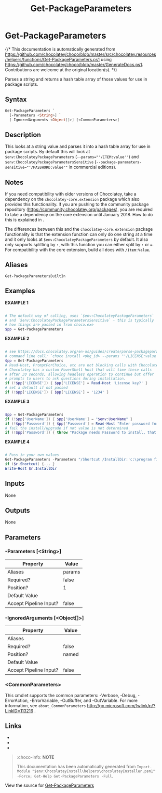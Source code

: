 ﻿---
order: 90
xref: get-packageparameters
title: Get-PackageParameters
description: Information on Get-PackageParameters function
---

# Get-PackageParameters

{/* This documentation is automatically generated from https://github.com/chocolatey/choco/blob/master/src/chocolatey.resources/helpers/functions/Get-PackageParameters.ps1 using https://github.com/chocolatey/choco/blob/master/GenerateDocs.ps1. Contributions are welcome at the original location(s). */}

Parses a string and returns a hash table array of those values for use
in package scripts.

## Syntax

~~~powershell
Get-PackageParameters `
  [-Parameters <String>] `
  [-IgnoredArguments <Object[]>] [<CommonParameters>]
~~~

## Description

This looks at a string value and parses it into a hash table array for
use in package scripts. By default this will look at
`$env:ChocolateyPackageParameters` (`--params="'/ITEM:value'"`) and
`$env:ChocolateyPackageParametersSensitive`
(`--package-parameters-sensitive="'/PASSWORD:value'"` in commercial
editions).

<Xref title="Learn more" value="parse-package-parameters" />

## Notes

If you need compatibility with older versions of Chocolatey,
take a dependency on the `chocolatey-core.extension` package which
also provides this functionality. If you are pushing to the community
package repository (https://community.chocolatey.org/packages), you are required
to take a dependency on the core extension until January 2018. How to
do this is explained in <Xref title="the docs" value="parse-package-parameters" anchor="step-3-use-core-community-extension" />.

The differences between this and the `chocolatey-core.extension` package
functionality is that the extension function can only do one string at a
time and it only looks at `$env:ChocolateyPackageParameters` by default.
It also only supports splitting by `:`, with this function you can
either split by `:` or `=`. For compatibility with the core extension,
build all docs with `/Item:Value`.

## Aliases

`Get-PackageParametersBuiltIn`


## Examples

 **EXAMPLE 1**

~~~powershell

# The default way of calling, uses `$env:ChocolateyPackageParameters`
# and `$env:ChocolateyPackageParametersSensitive` - this is typically
# how things are passed in from choco.exe
$pp = Get-PackageParameters
~~~

**EXAMPLE 2**

~~~powershell

# see https://docs.chocolatey.org/en-us/guides/create/parse-packageparameters-argument
# command line call: `choco install <pkg_id> --params "'/LICENSE:value'"`
$pp = Get-PackageParameters
# Read-Host, PromptForChoice, etc are not blocking calls with Chocolatey.
# Chocolatey has a custom PowerShell host that will time these calls
# after 30 seconds, allowing headless operation to continue but offer
# prompts to users to ask questions during installation.
if (!$pp['LICENSE']) { $pp['LICENSE'] = Read-Host 'License key?' }
# set a default if not passed
if (!$pp['LICENSE']) { $pp['LICENSE'] = '1234' }
~~~

**EXAMPLE 3**

~~~powershell

$pp = Get-PackageParameters
if (!$pp['UserName']) { $pp['UserName'] = "$env:UserName" }
if (!$pp['Password']) { $pp['Password'] = Read-Host "Enter password for $($pp['UserName']):" -AsSecureString}
# fail the install/upgrade if not value is not determined
if (!$pp['Password']) { throw "Package needs Password to install, that must be provided in params or in prompt." }
~~~

**EXAMPLE 4**

~~~powershell

# Pass in your own values
Get-PackageParameters -Parameters "/Shortcut /InstallDir:'c:\program files\xyz' /NoStartup" | set r
if ($r.Shortcut) {... }
Write-Host $r.InstallDir
~~~ 

## Inputs

None

## Outputs

None

## Parameters

###  -Parameters [&lt;String&gt;]
Property               | Value
---------------------- | ------
Aliases                | params
Required?              | false
Position?              | 1
Default Value          | 
Accept Pipeline Input? | false
 
###  -IgnoredArguments [&lt;Object[]&gt;]
Property               | Value
---------------------- | -----
Aliases                | 
Required?              | false
Position?              | named
Default Value          | 
Accept Pipeline Input? | false
 
### &lt;CommonParameters&gt;

This cmdlet supports the common parameters: -Verbose, -Debug, -ErrorAction, -ErrorVariable, -OutBuffer, and -OutVariable. For more information, see `about_CommonParameters` http://go.microsoft.com/fwlink/p/?LinkID=113216 .


## Links

 * <Xref title='Install-ChocolateyPackage' value='install-chocolateypackage' />
 * <Xref title='Install-ChocolateyInstallPackage' value='install-chocolateyinstallpackage' />
 * <Xref title='Install-ChocolateyZipPackage' value='install-chocolateyzippackage' />


<Xref title="Function Reference" value="powershell-reference" />

> :choco-info: **NOTE**
>
> This documentation has been automatically generated from `Import-Module "$env:ChocolateyInstall\helpers\chocolateyInstaller.psm1" -Force; Get-Help Get-PackageParameters -Full`.

View the source for [Get-PackageParameters](https://github.com/chocolatey/choco/blob/master/src/chocolatey.resources/helpers/functions/Get-PackageParameters.ps1)
